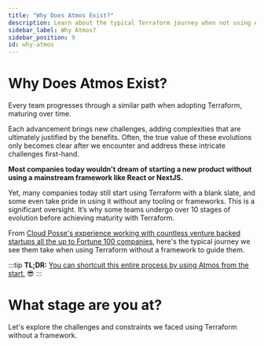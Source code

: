 ```yaml
---
title: "Why Does Atmos Exist?"
description: Learn about the typical Terraform journey when not using Atmos.
sidebar_label: Why Atmos?
sidebar_position: 9
id: why-atmos
---
```


# Why Does Atmos Exist?

Every team progresses through a similar path when adopting Terraform, maturing over time. 

Each advancement brings new challenges, adding complexities that are ultimately justified by the benefits. 
Often, the true value of these evolutions only becomes clear after we encounter and address these intricate challenges first-hand. 

**Most companies today wouldn't dream of starting a new product without using a mainstream framework like React or NextJS.**

Yet, many companies today still start using Terraform with a blank slate, and some even take pride in using it without any
tooling or frameworks. This is a significant oversight. It’s why some teams undergo over 10 stages of evolution before achieving
maturity with Terraform. 

From [Cloud Posse's experience working with countless venture backed startups all the up to Fortune 100 companies](https://cloudposse.com), 
here's the typical journey we see them take when using Terraform without a framework to guide them.

:::tip
**TL;DR:** [You can shortcuit this entire process by using Atmos from the start.](#whats-the-solution-hello-atmos-) 😎
:::

# What stage are you at?

Let's explore the challenges and constraints we faced using Terraform without a framework.

<DocCardList/>


